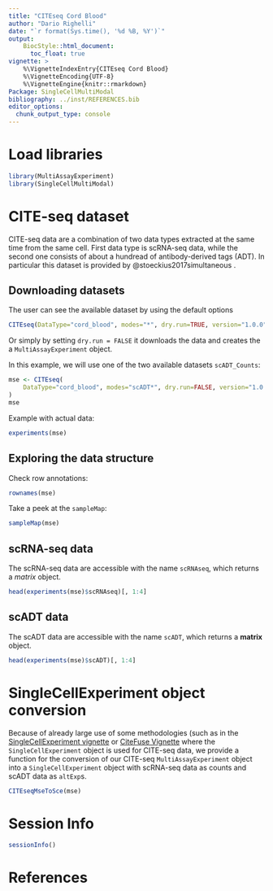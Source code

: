 ```yaml
---
title: "CITEseq Cord Blood"
author: "Dario Righelli"
date: "`r format(Sys.time(), '%d %B, %Y')`"
output:
    BiocStyle::html_document:
      toc_float: true
vignette: >
    %\VignetteIndexEntry{CITEseq Cord Blood}
    %\VignetteEncoding{UTF-8}
    %\VignetteEngine{knitr::rmarkdown}
Package: SingleCellMultiModal
bibliography: ../inst/REFERENCES.bib
editor_options:
  chunk_output_type: console
---
```



# Load libraries

```r

library(MultiAssayExperiment)
library(SingleCellMultiModal)

```


# CITE-seq dataset

CITE-seq data are a combination of two data types extracted at the same
time from the same cell.  First data type is scRNA-seq data, while the second
one consists of about a hundread of antibody-derived tags (ADT).
In particular this dataset is provided by @stoeckius2017simultaneous .

## Downloading datasets

The user can see the available dataset by using the default options

```r

CITEseq(DataType="cord_blood", modes="*", dry.run=TRUE, version="1.0.0")

```

Or simply by setting `dry.run = FALSE` it downloads the data and creates the
a `MultiAssayExperiment` object.

In this example, we will use one of the two available datasets `scADT_Counts`:

```r

mse <- CITEseq(
    DataType="cord_blood", modes="scADT*", dry.run=FALSE, version="1.0.0"
)
mse
```

Example with actual data:

```r
experiments(mse)
```


## Exploring the data structure

Check row annotations:

```r
rownames(mse)
```

Take a peek at the `sampleMap`:

```r
sampleMap(mse)
```


## scRNA-seq data

The scRNA-seq data are accessible with the name `scRNAseq`, which returns a
*matrix* object.

```r
head(experiments(mse)$scRNAseq)[, 1:4]
```

## scADT data

The scADT data are accessible with the name `scADT`, which returns a
**matrix** object.

```r
head(experiments(mse)$scADT)[, 1:4]
```

# SingleCellExperiment object conversion

Because of already large use of some methodologies (such as
in the [SingleCellExperiment vignette][1] or [CiteFuse Vignette][2] where the
`SingleCellExperiment` object is used for CITE-seq data,
we provide a function for the conversion of our CITE-seq `MultiAssayExperiment`
object into a `SingleCellExperiment` object with scRNA-seq data as counts and
scADT data as `altExp`s.

[1]: https://www.bioconductor.org/packages/release/bioc/vignettes/SingleCellExperiment/inst/doc/intro.html#5_adding_alternative_feature_sets
[2]: http://www.bioconductor.org/packages/release/bioc/vignettes/CiteFuse/inst/doc/CiteFuse.html

```r
CITEseqMseToSce(mse)
```


# Session Info

```r
sessionInfo()
```

# References

